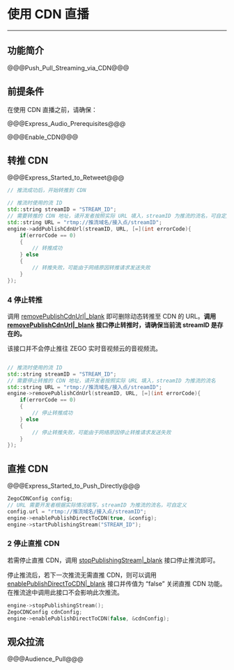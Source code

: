# 使用 CDN 直播

---

## 功能简介
	 
@@@Push_Pull_Streaming_via_CDN@@@

## 前提条件

在使用 CDN 直播之前，请确保：

@@@Express_Audio_Prerequisites@@@

@@@Enable_CDN@@@

## 转推 CDN

@@@Express_Started_to_Retweet@@@                     

```C++
// 推流成功后，开始转推到 CDN

// 推流时使用的流 ID
std::string streamID = "STREAM_ID";
// 需要转推的 CDN 地址，请开发者按照实际 URL 填入，streamID 为推流的流名，可自定义
std::string URL = "rtmp://推流域名/接入点/streamID";
engine->addPublishCdnUrl(streamID, URL, [=](int errorCode){
    if(errorCode == 0) 
    {
        // 转推成功
    } else 
    {
        // 转推失败，可能由于网络原因转推请求发送失败        
    }
});
```

### 4 停止转推

调用 [removePublishCdnUrl\|_blank](@removePublishCdnUrl) 即可删除动态转推至 CDN 的 URL。**调用 [removePublishCdnUrl\|_blank](@removePublishCdnUrl) 接口停止转推时，请确保当前流 streamID 是存在的。**

<div class = 'mk-warning'>
	 
该接口并不会停止推往 ZEGO 实时音视频云的音视频流。

</div>

```C++

// 推流时使用的流 ID
std::string streamID = "STREAM_ID";
// 需要停止转推的 CDN 地址，请开发者按照实际 URL 填入，streamID 为推流的流名
std::string URL = "rtmp://推流域名/接入点/streamID";
engine->removePublishCdnUrl(streamID, URL, [=](int errorCode){
    if(errorCode == 0) 
    {
        // 停止转推成功
    } else 
    {
        // 停止转推失败，可能由于网络原因停止转推请求发送失败
    }
});
```

## 直推 CDN 
@@@Express_Started_to_Push_Directly@@@

```C++
ZegoCDNConfig config;
// URL 需要开发者根据实际情况填写，streamID 为推流的流名，可自定义
config.url = "rtmp://推流域名/接入点/streamID";
engine->enablePublishDirectToCDN(true, &config);
engine->startPublishingStream("STREAM_ID");
```

### 2 停止直推 CDN 

若需停止直推 CDN，调用 [stopPublishingStream\|_blank](@stopPublishingStream) 接口停止推流即可。

停止推流后，若下一次推流无需直推 CDN，则可以调用 [enablePublishDirectToCDN\|_blank](@enablePublishDirectToCDN) 接口并传值为 “false” 关闭直推 CDN 功能。在推流途中调用此接口不会影响此次推流。

```C++
engine->stopPublishingStream();
ZegoCDNConfig cdnConfig;
engine->enablePublishDirectToCDN(false, &cdnConfig);
```

## 观众拉流

@@@Audience_Pull@@@
